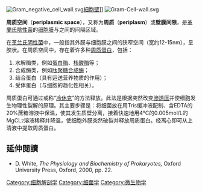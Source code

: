 [[Image:Gram_negative_cell_wall.svg|thumb]][[細胞壁|細胞壁]]]]
[[Image:Gram-Cell-wall.svg|thumb]]

'''周质空间'''（'''periplasmic space'''），又称为'''周质'''（'''periplasm'''）或'''壁膜间隙'''，是[[革蘭氏陰性菌|革蘭氏陰性菌]]的[[细胞膜|细胞膜]]与{{tsl|en|Outer membrane|外膜}}之间的间隔区域。

在[[革兰氏阴性菌|革兰氏阴性菌]]中，一般指其外膜与细胞膜之间的狭窄空间（宽约12-15nm），呈胶状。在周质空间中，存在着许多种[[周质蛋白|周质蛋白]]，包括：

#水解酶类，例如[[蛋白酶|蛋白酶]]、[[核酸酶|核酸酶]]等；
#合成酶类，例如[[肽聚糖合成酶|肽聚糖合成酶]]；
#结合蛋白（具有运送营养物质的作用）；
#受体蛋白（与细胞的趋化性相关）。

周质蛋白可通过{{tsl|en|Osmotic shock|渗透休克法}}或称“[[冷休克|冷休克]]”的方法释放。此法是根据突然改变[[渗透压|渗透压]]并使细胞发生物理性裂解的原理。其主要步骤是：将细菌放在用Tris缓冲液配制、含EDTA的20%蔗糖溶液中保温，使其发生质壁分离，接着快速地用4℃的0.005mol/L的MgCL<span style="font-size:smaller;">2</span>溶液稀释并降温，使细胞外膜突然破裂并释放周质蛋白。经离心即可从上清液中提取周质蛋白。

==延伸閱讀==
{{refbegin}}
* D. White, ''The Physiology and Biochemistry of Prokaryotes,'' Oxford University Press, Oxford, 2000, pp. 22.
{{refend}}

{{细菌}}

[[Category:细胞解剖学|Category:细胞解剖学]]
[[Category:细菌学|Category:细菌学]]
[[Category:微生物学|Category:微生物学]]
